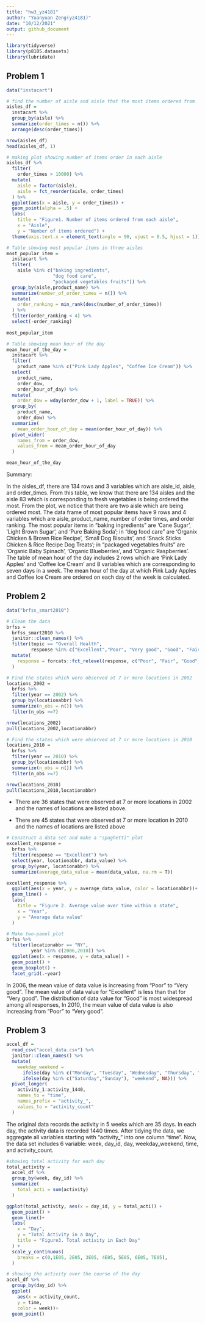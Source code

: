 ```yaml
---
title: "hw3_yz4181"
author: "Yuanyuan Zeng(yz4181)"
date: "10/12/2021"
output: github_document
---
```


```r
library(tidyverse)
library(p8105.datasets)
library(lubridate)
```

## Problem 1

```r
data("instacart")

# find the number of aisle and aisle that the most items ordered from
aisles_df =
  instacart %>% 
  group_by(aisle) %>% 
  summarize(order_times = n()) %>% 
  arrange(desc(order_times))

nrow(aisles_df)
head(aisles_df, 1)

# making plot showing number of items order in each aisle
aisles_df %>% 
  filter(
    order_times > 10000) %>% 
  mutate(
    aisle = factor(aisle), 
    aisle = fct_reorder(aisle, order_times)
  ) %>% 
  ggplot(aes(x = aisle, y = order_times)) +
  geom_point(alpha = .5) +
  labs(
    title = "Figure1. Number of items ordered from each aisle",
    x = "Aisle",
    y = "Number of items ordered") + 
  theme(axis.text.x = element_text(angle = 90, vjust = 0.5, hjust = 1))

# Table showing most popular items in three aisles
most_popular_item = 
  instacart %>% 
  filter(
    aisle %in% c("baking ingredients", 
                 "dog food care", 
                 "packaged vegetables fruits")) %>% 
  group_by(aisle,product_name) %>% 
  summarize(number_of_order_times = n()) %>% 
  mutate(
    order_ranking = min_rank(desc(number_of_order_times))
  ) %>% 
  filter(order_ranking < 4) %>% 
  select(-order_ranking)
  
most_popular_item

# Table showing mean hour of the day
mean_hour_of_the_day =
  instacart %>% 
  filter(
    product_name %in% c("Pink Lady Apples", "Coffee Ice Cream")) %>% 
  select(
    product_name,
    order_dow,
    order_hour_of_day) %>% 
  mutate(
    order_dow = wday(order_dow + 1, label = TRUE)) %>% 
  group_by(
    product_name,
    order_dow) %>% 
  summarize(
    mean_order_hour_of_day = mean(order_hour_of_day)) %>% 
  pivot_wider(
    names_from = order_dow,
    values_from = mean_order_hour_of_day
  )

mean_hour_of_the_day
```

Summary:

In the aisles_df, there are 134 rows and 3 variables which are aisle_id, aisle, and order_times. From this table, we know that there are 134 aisles and the aisle 83 which is corresponding to fresh vegetables is being ordered the most. From the plot, we notice that there are two aisle which are being ordered most. The data frame of most popular items have 9 rows and 4 variables which are aisle, product_name, number of order times, and order ranking. The most popular items in "baking ingredients" are 'Cane Sugar', 'Light Brown Sugar', and 'Pure Baking Soda'; in "dog food care" are 'Organix Chicken & Brown Rice Recipe', 'Small Dog Biscuits', and 'Snack Sticks Chicken & Rice Recipe Dog Treats'; in "packaged vegetables fruits" are 'Organic Baby Spinach', 'Organic Blueberries', and 'Organic Raspberries'. The table of mean hour of the day includes 2 rows which are 'Pink Lady Apples' and 'Coffee Ice Cream' and 8 variables which are corresponding to seven days in a week. The mean hour of the day at which Pink Lady Apples and Coffee Ice Cream are ordered on each day of the week is calculated.


## Problem 2

```r
data("brfss_smart2010")

# Clean the data
brfss =
  brfss_smart2010 %>% 
  janitor::clean_names() %>% 
  filter(topic == "Overall Health",
         response %in% c("Excellent","Poor", "Very good", "Good", "Fair")) %>% 
  mutate(
    response = forcats::fct_relevel(response, c("Poor", "Fair", "Good", "Very good", "Excellent"))
  )
```

```r
# Find the states which were observed at 7 or more locations in 2002
locations_2002 =
  brfss %>% 
  filter(year == 2002) %>% 
  group_by(locationabbr) %>% 
  summarize(n_obs = n()) %>% 
  filter(n_obs >=7)

nrow(locations_2002)
pull(locations_2002,locationabbr)
```

```r
# Find the states which were observed at 7 or more locations in 2010
locations_2010 = 
  brfss %>% 
  filter(year == 2010) %>% 
  group_by(locationabbr) %>% 
  summarize(n_obs = n()) %>% 
  filter(n_obs >=7)

nrow(locations_2010)
pull(locations_2010,locationabbr)
```
* There are 36 states that were observed at 7 or more locations in 2002 and the names of locations are listed above.

* There are 45 states that were observed at 7 or more location in 2010 and the names of locations are listed above

```r
# Construct a data set and make a "spaghetti" plot
excellent_response = 
  brfss %>% 
  filter(response == "Excellent") %>% 
  select(year, locationabbr, data_value) %>% 
  group_by(year, locationabbr) %>% 
  summarize(average_data_value = mean(data_value, na.rm = T))

excellent_response %>% 
  ggplot(aes(x = year, y = average_data_value, color = locationabbr))+
  geom_line() +
  labs(
    title = "Figure 2. Average value over time within a state",
    x = "Year",
    y = "Average data value"
  ) 
```

```r
# Make two-panel plot
brfss %>%
  filter(locationabbr == "NY",
         year %in% c(2006,2010)) %>% 
  ggplot(aes(x = response, y = data_value)) +
  geom_point() + 
  geom_boxplot() +
  facet_grid(.~year)
```
In 2006, the mean value of data value is increasing from "Poor" to "Very good". The mean value of data value for "Excellent" is less than that for "Very good". The distribution of data value for "Good" is most widespread among all responses, In 2010, the mean value of data value is also increasing from "Poor" to "Very good". 

## Problem 3

```r
accel_df = 
  read_csv("accel_data.csv") %>% 
  janitor::clean_names() %>% 
  mutate(
    weekday_weekend = 
      ifelse(day %in% c("Monday", "Tuesday", "Wednesday", "Thursday", "Friday"), "weekday",
      ifelse(day %in% c("Saturday","Sunday"), "weekend", NA))) %>% 
  pivot_longer(
    activity_1:activity_1440,
    names_to = "time",
    names_prefix = "activity_",
    values_to = "activity_count"
  )

```
The original data records the activity in 5 weeks which are 35 days. In each day, the activity data is recorded 1440 times. After tidying the data, we aggregate all variables starting with "activity_" into one column "time". Now, the data set includes 6 variable: week, day_id, day, weekday_weekend, time, and activity_count.

```r
#showing total activity for each day
total_activity =
  accel_df %>% 
  group_by(week, day_id) %>% 
  summarize(
    total_acti = sum(activity)
  )

ggplot(total_activity, aes(x = day_id, y = total_acti)) +
  geom_point() +
  geom_line()+
  labs(
    x = "Day",
    y = "Total Activity in a Day",
    title = "Figure3. Total activity in Each Day"
  ) +
  scale_y_continuous(
    breaks = c(0,1E05, 2E05, 3E05, 4E05, 5E05, 6E05, 7E05),
  )
```

```r
# showing the activity over the course of the day
accel_df %>% 
  group_by(day_id) %>% 
  ggplot(
    aes(x = activity_count,
    y = time, 
    color = week))+
  geom_point()


```

